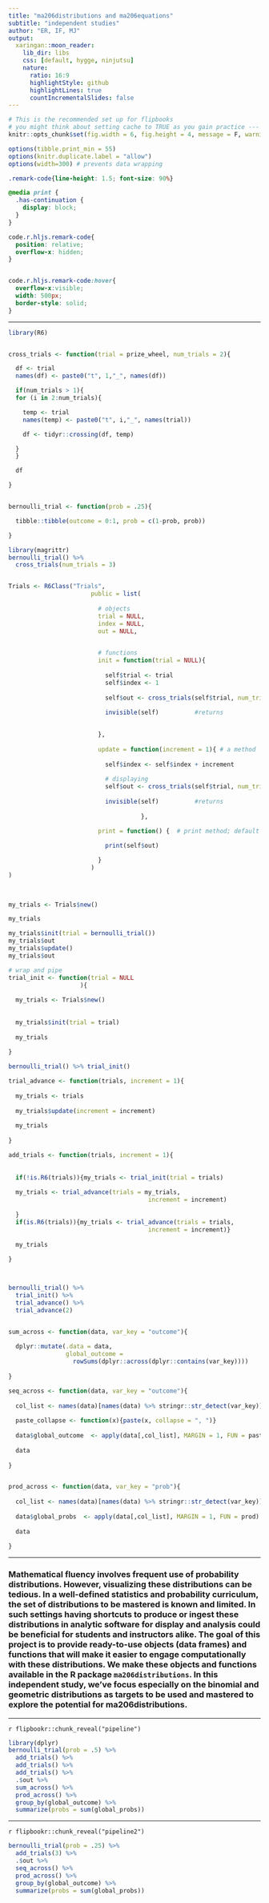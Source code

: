 ```yaml
---
title: "ma206distributions and ma206equations"
subtitle: "independent studies"
author: "ER, IF, MJ"
output:
  xaringan::moon_reader:
    lib_dir: libs
    css: [default, hygge, ninjutsu]
    nature:
      ratio: 16:9
      highlightStyle: github
      highlightLines: true
      countIncrementalSlides: false
---
```



```r
# This is the recommended set up for flipbooks
# you might think about setting cache to TRUE as you gain practice --- building flipbooks from scratch can be time consuming
knitr::opts_chunk$set(fig.width = 6, fig.height = 4, message = F, warning = FALSE, comment = "", cache = F)

options(tibble.print_min = 55)
options(knitr.duplicate.label = "allow")
options(width=300) # prevents data wrapping
```


```css
.remark-code{line-height: 1.5; font-size: 90%}

@media print {
  .has-continuation {
    display: block;
  }
}

code.r.hljs.remark-code{
  position: relative;
  overflow-x: hidden;
}


code.r.hljs.remark-code:hover{
  overflow-x:visible;
  width: 500px;
  border-style: solid;
}
```



---




```r
library(R6)


cross_trials <- function(trial = prize_wheel, num_trials = 2){

  df <- trial
  names(df) <- paste0("t", 1,"_", names(df))

  if(num_trials > 1){
  for (i in 2:num_trials){

    temp <- trial
    names(temp) <- paste0("t", i,"_", names(trial))

    df <- tidyr::crossing(df, temp)

  }
  }

  df

}


bernoulli_trial <- function(prob = .25){

  tibble::tibble(outcome = 0:1, prob = c(1-prob, prob))

}

library(magrittr)
bernoulli_trial() %>% 
  cross_trials(num_trials = 3)


Trials <- R6Class("Trials",
                       public = list(
                         
                         # objects
                         trial = NULL,
                         index = NULL,
                         out = NULL,
                         

                         # functions
                         init = function(trial = NULL){
                           
                           self$trial <- trial
                           self$index <- 1
                           
                           self$out <- cross_trials(self$trial, num_trials = self$index)
                           
                           invisible(self)          #returns

                           
                         },
                         
                         update = function(increment = 1){ # a method
                           
                           self$index <- self$index + increment
                           
                           # displaying
                           self$out <- cross_trials(self$trial, num_trials = self$index)
                          
                           invisible(self)          #returns
                           
                                     },
                         
                         print = function() {  # print method; default is to print everything

                           print(self$out)

                         }
                       )
)
                      
                
```










```r

my_trials <- Trials$new() 

my_trials

my_trials$init(trial = bernoulli_trial())
my_trials$out
my_trials$update()
my_trials$out

```








```r
# wrap and pipe
trial_init <- function(trial = NULL
                    ){
  
  my_trials <- Trials$new()
  
  
  my_trials$init(trial = trial)
  
  my_trials
  
}

bernoulli_trial() %>% trial_init()

trial_advance <- function(trials, increment = 1){
  
  my_trials <- trials
  
  my_trials$update(increment = increment)
  
  my_trials
  
}

add_trials <- function(trials, increment = 1){
  
  
  if(!is.R6(trials)){my_trials <- trial_init(trial = trials)
  
  my_trials <- trial_advance(trials = my_trials, 
                                       increment = increment)
  
  }
  if(is.R6(trials)){my_trials <- trial_advance(trials = trials, 
                                       increment = increment)}
  
  my_trials
  
}



bernoulli_trial() %>%
  trial_init() %>% 
  trial_advance() %>% 
  trial_advance(2)


sum_across <- function(data, var_key = "outcome"){
  
  dplyr::mutate(.data = data, 
                global_outcome =
                  rowSums(dplyr::across(dplyr::contains(var_key)))) 
  
}

seq_across <- function(data, var_key = "outcome"){
  
  col_list <- names(data)[names(data) %>% stringr::str_detect(var_key)]
  
  paste_collapse <- function(x){paste(x, collapse = ", ")}
  
  data$global_outcome  <- apply(data[,col_list], MARGIN = 1, FUN = paste_collapse)
  
  data
  
}


prod_across <- function(data, var_key = "prob"){
  
  col_list <- names(data)[names(data) %>% stringr::str_detect(var_key)]
  
  data$global_probs  <- apply(data[,col_list], MARGIN = 1, FUN = prod)
  
  data
  
}
```

---

### Mathematical fluency involves frequent use of probability distributions. However, visualizing these distributions can be tedious.   In a well-defined statistics and probability curriculum, the set of distributions to be mastered is known and limited.  In such settings having shortcuts to produce or ingest these distributions in analytic software for display and analysis could be beneficial for students and instructors alike.  The goal of this project is to provide ready-to-use objects (data frames) and functions that will make it easier to engage computationally with these distributions.  We make these objects and functions available in the R package `ma206distributions`.  In this independent study, we've focus especially on the binomial and geometric distributions as targets to be used and mastered to explore the potential for ma206distributions. 

---


`r flipbookr::chunk_reveal("pipeline")`


```r
library(dplyr)
bernoulli_trial(prob = .5) %>% 
  add_trials() %>% 
  add_trials() %>% 
  add_trials() %>% 
  .$out %>% 
  sum_across() %>% 
  prod_across() %>% 
  group_by(global_outcome) %>% 
  summarize(probs = sum(global_probs))
```


---


`r flipbookr::chunk_reveal("pipeline2")`


```r
bernoulli_trial(prob = .25) %>% 
  add_trials(3) %>% 
  .$out %>% 
  seq_across() %>% 
  prod_across() %>% 
  group_by(global_outcome) %>% 
  summarize(probs = sum(global_probs))
```

